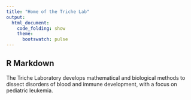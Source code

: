 ```yaml
---
title: "Home of the Triche Lab"
output: 
  html_document:
    code_folding: show
    theme: 
      bootswatch: pulse
---
```



## R Markdown

The Triche Laboratory develops mathematical and biological methods to dissect disorders of blood and immune development, with a focus on pediatric leukemia.